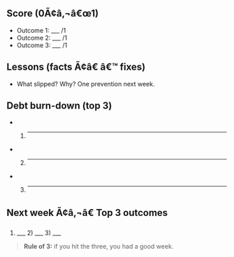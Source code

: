 ﻿---
kind: "Resource"
slug: "weekly-review-one-pager"
readTime: ""
---

## Score (0Ã¢â‚¬â€œ1)
- Outcome 1: ___ /1  
- Outcome 2: ___ /1  
- Outcome 3: ___ /1

## Lessons (facts Ã¢â€ â€™ fixes)
- What slipped? Why? One prevention next week.

## Debt burn-down (top 3)
- 1) ___
- 2) ___
- 3) ___

## Next week Ã¢â‚¬â€ Top 3 outcomes
1) ___  2) ___  3) ___

> **Rule of 3:** if you hit the three, you had a good week.



